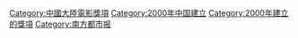 [[Category:中國大陸電影獎項|Category:中國大陸電影獎項]]
[[Category:2000年中国建立|Category:2000年中国建立]]
[[Category:2000年建立的獎項|Category:2000年建立的獎項]]
[[Category:南方都市报|Category:南方都市报]]